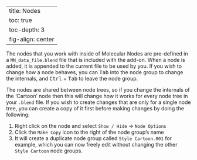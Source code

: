 
---
title: Nodes
toc: true
toc-depth: 3
fig-align: center
---

The nodes that you work with inside of Molecular Nodes are pre-defined in a 
`MN_data_file.blend` file that is included with the add-on. When a node is added, 
it is appended to the current file to be used by you. If you wish to change how a node
behaves, you can <kbd>Tab</kbd> into the node group to change the internals, and 
<kbd>Ctrl</kbd> + <kbd>Tab</kbd> to leave the node group.

The nodes are shared between node trees, so if you change the internals of the 'Cartoon'
node then this will change how it works for every node tree in your `.blend` file. If
you wish to create changes that are only for a single node tree, you can create a copy 
of it first before making changes by doing the following:

 1. Right click on the node and select `Show / Hide` -> `Node Options`
 2. Click the `Make Copy` icon to the right of the node group's name
 3. It will create a duplicate node group called `Style Cartoon.001` for example, 
 which you can now freely edit without changing the other `Style Cartoon` node 
 groups.

